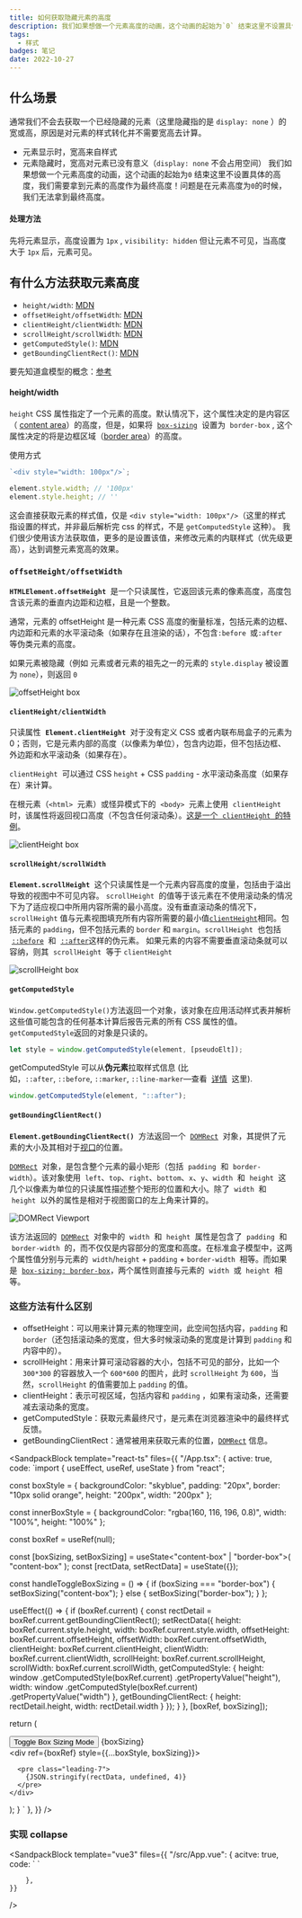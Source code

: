 ```yaml
---
title: 如何获取隐藏元素的高度
description: 我们如果想做一个元素高度的动画，这个动画的起始为`0` 结束这里不设置具体的高度，我们需要拿到元素的高度作为最终高度！问题是在元素高度为`0`的时候，我们无法拿到最终高度。
tags: 
  - 样式
badges: 笔记
date: 2022-10-27
---
```


## 什么场景

通常我们不会去获取一个已经隐藏的元素（这里隐藏指的是 `display: none` ）的宽或高，原因是对元素的样式转化并不需要宽高去计算。

- 元素显示时，宽高来自样式
- 元素隐藏时，宽高对元素已没有意义（`display: none` 不会占用空间）
  我们如果想做一个元素高度的动画，这个动画的起始为`0` 结束这里不设置具体的高度，我们需要拿到元素的高度作为最终高度！问题是在元素高度为`0`的时候，我们无法拿到最终高度。

#### 处理方法

先将元素显示，高度设置为 `1px` , `visibility: hidden` 但让元素不可见，当高度大于 `1px` 后，元素可见。

## 有什么方法获取元素高度

- `height/width`: [MDN](https://developer.mozilla.org/zh-CN/docs/Web/CSS/height)
- `offsetHeight/offsetWidth`: [MDN](https://developer.mozilla.org/zh-CN/docs/Web/API/HTMLElement/offsetHeight)
- `clientHeight/clientWidth`: [MDN](https://developer.mozilla.org/zh-CN/docs/Web/API/Element/clientHeight)
- `scrollHeight/scrollWidth`: [MDN](https://developer.mozilla.org/zh-CN/docs/Web/API/Element/scrollHeight)
- `getComputedStyle()`: [MDN](https://developer.mozilla.org/zh-CN/docs/Web/API/Window/getComputedStyle)
- `getBoundingClientRect()`: [MDN](https://developer.mozilla.org/zh-CN/docs/Web/API/Element/getBoundingClientRect)

要先知道盒模型的概念：[参考](https://developer.mozilla.org/zh-CN/docs/Web/CSS/box-sizing)

#### height/width

`height` CSS 属性指定了一个元素的高度。默认情况下，这个属性决定的是内容区（ [content area](https://developer.mozilla.org/zh-CN/docs/Web/CSS/CSS_Box_Model/Introduction_to_the_CSS_box_model#content-area)）的高度，但是，如果将  [`box-sizing`](https://developer.mozilla.org/zh-CN/docs/Web/CSS/box-sizing)  设置为  `border-box` , 这个属性决定的将是边框区域（[border area](https://developer.mozilla.org/zh-CN/docs/Web/CSS/CSS_Box_Model/Introduction_to_the_CSS_box_model#border-area)）的高度。

使用方式

```js
`<div style="width: 100px"/>`;

element.style.width; // '100px'
element.style.height; // ''
```

这会直接获取元素的样式值，仅是 `<div style="width: 100px"/>`（这里的样式指设置的样式，并非最后解析完 css 的样式，不是 `getComputedStyle` 这种）。
我们很少使用该方法获取值，更多的是设置该值，来修改元素的内联样式（优先级更高），达到调整元素宽高的效果。

### `offsetHeight/offsetWidth`

**`HTMLElement.offsetHeight`**  是一个只读属性，它返回该元素的像素高度，高度包含该元素的垂直内边距和边框，且是一个整数。

通常，元素的 offsetHeight 是一种元素 CSS 高度的衡量标准，包括元素的边框、内边距和元素的水平滚动条（如果存在且渲染的话），不包含`:before `或`:after `等伪类元素的高度。

如果元素被隐藏（例如 元素或者元素的祖先之一的元素的 `style.display` 被设置为 `none`），则返回 `0`

![offsetHeight box](/static/images/how-to-get-the-height-of-a-hidden-element/offsetHeight-box.png)

#### `clientHeight/clientWidth`

只读属性  **`Element.clientHeight`**  对于没有定义 CSS 或者内联布局盒子的元素为 0；否则，它是元素内部的高度（以像素为单位），包含内边距，但不包括边框、外边距和水平滚动条（如果存在）。

`clientHeight`  可以通过 CSS `height` + CSS `padding` - 水平滚动条高度（如果存在）来计算。

在根元素（`<html>`  元素）或怪异模式下的  `<body>`  元素上使用  `clientHeight`  时，该属性将返回视口高度（不包含任何滚动条）。[这是一个  `clientHeight`  的特例](https://www.w3.org/TR/2016/WD-cssom-view-1-20160317/#dom-element-clientheight)。

![clientHeight box](/static/images/how-to-get-the-height-of-a-hidden-element/clientHeight-box.png)

#### `scrollHeight/scrollWidth`

**`Element.scrollHeight`**  这个只读属性是一个元素内容高度的度量，包括由于溢出导致的视图中不可见内容。
`scrollHeight`  的值等于该元素在不使用滚动条的情况下为了适应视口中所用内容所需的最小高度。没有垂直滚动条的情况下，`scrollHeight` 值与元素视图填充所有内容所需要的最小值[`clientHeight`](https://developer.mozilla.org/zh-CN/docs/Web/API/Element/clientHeight "clientHeight")相同。包括元素的 `padding`，但不包括元素的 `border` 和 `margin`。`scrollHeight`  也包括  [`::before`](https://developer.mozilla.org/zh-CN/docs/Web/CSS/::before)  和  [`::after`](https://developer.mozilla.org/zh-CN/docs/Web/CSS/::after)这样的伪元素。 如果元素的内容不需要垂直滚动条就可以容纳，则其  `scrollHeight`  等于 `clientHeight`

![scrollHeight box](/static/images/how-to-get-the-height-of-a-hidden-element/scrollHeight-box.png)

#### `getComputedStyle`

`Window.getComputedStyle()`方法返回一个对象，该对象在应用活动样式表并解析这些值可能包含的任何基本计算后报告元素的所有 CSS 属性的值。 `getComputedStyle`返回的对象是只读的。

```js
let style = window.getComputedStyle(element, [pseudoElt]);
```

getComputedStyle 可以从**伪元素**拉取样式信息 (比如，`::after`, `::before`, `::marker`, `::line-marker`—查看  [详情](https://dev.w3.org/csswg/css3-content/#pseudo-elements)  这里).

```js
window.getComputedStyle(element, "::after");
```

#### `getBoundingClientRect()`

**`Element.getBoundingClientRect()`**  方法返回一个  [`DOMRect`](https://developer.mozilla.org/zh-CN/docs/Web/API/DOMRect)  对象，其提供了元素的大小及其相对于[视口](https://developer.mozilla.org/zh-CN/docs/Glossary/Viewport)的位置。

[`DOMRect`](https://developer.mozilla.org/zh-CN/docs/Web/API/DOMRect)  对象，是包含整个元素的最小矩形（包括  `padding`  和  `border-width`）。该对象使用  `left`、`top`、`right`、`bottom`、`x`、`y`、`width`  和  `height`  这几个以像素为单位的只读属性描述整个矩形的位置和大小。除了  `width`  和  `height`  以外的属性是相对于视图窗口的左上角来计算的。

![DOMRect Viewport](/static/images/how-to-get-the-height-of-a-hidden-element/DOMRect-viewport.png)

该方法返回的  [`DOMRect`](https://developer.mozilla.org/zh-CN/docs/Web/API/DOMRect)  对象中的  `width`  和  `height`  属性是包含了  `padding`  和  `border-width`  的，而不仅仅是内容部分的宽度和高度。在标准盒子模型中，这两个属性值分别与元素的  `width`/`height` + `padding` + `border-width`  相等。而如果是  [`box-sizing: border-box`](https://developer.mozilla.org/zh-CN/docs/Web/CSS/box-sizing)，两个属性则直接与元素的  `width`  或  `height`  相等。

### 这些方法有什么区别

- offsetHeight：可以用来计算元素的物理空间，此空间包括内容，`padding` 和 `border`（还包括滚动条的宽度，但大多时候滚动条的宽度是计算到 `padding` 和内容中的）。
- scrollHeight：用来计算可滚动容器的大小，包括不可见的部分，比如一个 `300*300` 的容器放入一个 `600*600` 的图片，此时 `scrollHeight` 为 `600`，当然，`scrollHeight` 的值需要加上 `padding` 的值。
- clientHeight：表示可视区域，包括内容和 `padding` ，如果有滚动条，还需要减去滚动条的宽度。
- getComputedStyle：获取元素最终尺寸，是元素在浏览器渲染中的最终样式反馈。
- getBoundingClientRect：通常被用来获取元素的位置，[`DOMRect`](https://developer.mozilla.org/zh-CN/docs/Web/API/DOMRect) 信息。

<SandpackBlock 
	template="react-ts"
	files={{
		"/App.tsx": {
      active: true,
			code: `import { useEffect, useRef, useState } from "react";

const boxStyle = {
  backgroundColor: "skyblue",
  padding: "20px",
  border: "10px solid orange",
  height: "200px",
  width: "200px"
};

const innerBoxStyle = {
  backgroundColor: "rgba(160, 116, 196, 0.8)",
  width: "100%",
  height: "100%"
};

  const boxRef = useRef<HTMLDivElement>(null);

  const [boxSizing, setBoxSizing] = useState<"content-box" | "border-box">(
    "content-box"
  );
  const [rectData, setRectData] = useState({});

  const handleToggleBoxSizing = () => {
    if (boxSizing === "border-box") {
      setBoxSizing("content-box");
    } else {
      setBoxSizing("border-box");
    }
  };

  useEffect(() => {
    if (boxRef.current) {
      const rectDetail = boxRef.current.getBoundingClientRect();
      setRectData({
        height: boxRef.current.style.height,
        width: boxRef.current.style.width,
        offsetHeight: boxRef.current.offsetHeight,
        offsetWidth: boxRef.current.offsetWidth,
        clientHeight: boxRef.current.clientHeight,
        clientWidth: boxRef.current.clientWidth,
        scrollHeight: boxRef.current.scrollHeight,
        scrollWidth: boxRef.current.scrollWidth,
        getComputedStyle: {
          height: window
            .getComputedStyle(boxRef.current)
            .getPropertyValue("height"),
          width: window
            .getComputedStyle(boxRef.current)
            .getPropertyValue("width")
        },
        getBoundingClientRect: {
          height: rectDetail.height,
          width: rectDetail.width
        }
      });
    }
  }, [boxRef, boxSizing]);

  return (
    <div className="p-2">
      <div>
        <button class="bg-orange-500 text-white p-1 mr-3" onClick={handleToggleBoxSizing}>Toggle Box Sizing Mode</button>
        <span>{boxSizing}</span>
      </div>
      <div className="h-72 mt-3">
        <div ref={boxRef} style={{...boxStyle, boxSizing}}>
          <div style={innerBoxStyle}></div>
        </div>
      </div>

      <pre class="leading-7">
        {JSON.stringify(rectData, undefined, 4)}
      </pre>
    </div>
  );
}
`
		},
	}}
/>

### 实现 collapse

<SandpackBlock 
	template="vue3"
	files={{
		"/src/App.vue": {
      acitve: true,
			code: `<template>
  <div class="p-4">
      <button
      class="px-4 py-1 bg-orange-500 border border-orange-500 hover:bg-orange-500/90 text-white mb-4"
      @click="handleSwitch"
    >
      Toggle Content Visibility
    </button>
    <div
      v-show="visible"
      ref="collapseRef"
      :class="[animating ? 'overflow-hidden' : '']"
      :style="collapseStyle"
    >
      <div class="p-5 bg-gray-200 rounded-lg max-w-2xl">
        <div class="text-2xl mb-2">Collapsible Content</div>
        <div class="text-xl text-gray-500 leading-7"
          >Lorem ipsum dolor sit amet consectetur adipisicing elit. Sint nam
          illum cum sequi totam neque excepturi enim repellendus inventore rerum
          quod iusto eligendi, itaque autem nostrum reiciendis assumenda dolore
          commodi fuga quisquam veniam aperiam. Perspiciatis tenetur
          necessitatibus qui consequuntur molestiae, aliquid illum, nam quod
          deserunt animi commodi.</div
        >
      </div>
    </div>
  </div>
</template>

<script>

function betweenTo(
  start,
  end,
  duration,
  doCb,
  endCb
) {
  const change = end - start;
  let startTime = null;

  const run = (now) => {
    if (!startTime) {
      startTime = now;
    }
    let progress = now - startTime;
    if (progress > duration) {
      progress = duration;
    }
    const val = Number.parseInt(
      String((progress / duration) * change + start),
      10
    );
    doCb(val);
    if (progress < duration) {
      window.requestAnimationFrame(run);
    } else {
      endCb && endCb();
    }
  };

  window.requestAnimationFrame(run);
}

  name: "App",
  setup() {
    const collapseRef = ref(null);
    const visible = ref(false);

    const collapseRefHeight = computed(
      () => (collapseRef.value && collapseRef.value.offsetHeight) || 0
    );

    const animating = ref(false);
    const collapseHeight = ref(0);
    const collapseStyle = computed(() => {
      const result = {};
      if (!animating.value) return result;
      if (collapseHeight.value > 0) {
        result.height = collapseHeight.value + 'px';
      } else {
        result.visibility = 'hidden';
      }
      return result;
    });

    function changeAnimation(v) {
      if (animating.value) return;
      if (v) {
        animating.value = true;
        visible.value = v;
        nextTick(() => {
          betweenTo(
            0,
            collapseRefHeight.value,
            200,
            (val) => {
              collapseHeight.value = val;
            },
            () => {
              animating.value = false;
            }
          );
        });
      } else {
        animating.value = true;
        betweenTo(
          collapseRefHeight.value,
          0,
          200,
          (val) => {
            collapseHeight.value = val;
          },
          () => {
            animating.value = false;
            visible.value = v;
          }
        );
      }
    }

    const handleSwitch = () => {
      changeAnimation(!visible.value);
    };

    return {
      collapseRef,
      visible,
      animating,
      collapseHeight,
      collapseStyle,
      handleSwitch
    }
  }
})
</script>`
		},
	}}
/>
